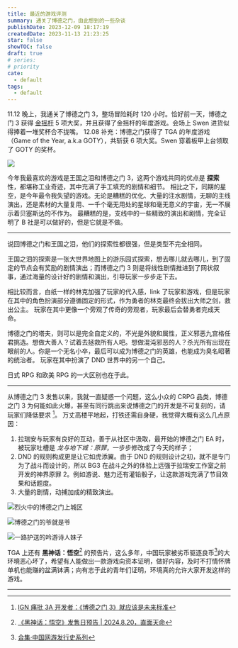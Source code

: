 ```yaml
---
title: 最近的游戏评测
summary: 通关了博德之门，由此想到的一些杂谈
publishDate: 2023-12-09 18:17:19
createdDate: 2023-11-13 21:23:25
star: false
showTOC: false
draft: true
# series:
# priority
cate:
  - default
tags:
  - default
---
```


11.12 晚上，我通关了博德之门 3，整场冒险耗时 120 小时。恰好前一天，博德之门 3 获得 [金摇杆][joystick] 5 项大奖，并且获得了金摇杆的年度游戏。会场上 Swen 进货似得捧着一堆奖杯合不拢嘴。
12.08 补充：博德之门获得了 TGA 的年度游戏（Game of the Year, a.k.a GOTY），共斩获 6 项大奖。Swen 穿着板甲上台领取了 GOTY 的奖杯。

<Dialog> __实至名归！__</Dialog>
<Dialog reverse="true"> __实至名归！__</Dialog>
<Dialog reverse="true"> 一周目玩了 120 个小时，作为原神 2 老玩家的我，真的是角角落落都去了。 </Dialog>
<Dialog reverse="true"> 了解了拉瑞安工作室一路走来的艰辛，才明白博德之门 3 拿到 GOTY 奖杯对于他们乃至游戏业界的重要性。</Dialog>

[joystick]: <https://en.wikipedia.org/wiki/Golden_Joystick_Awards#2023>

![](/image/2023-11-13_21-38-21.png)

今年我最喜欢的游戏是王国之泪和博德之门 3，这两个游戏共同的优点是 __探索__ 性，都堪称工业奇迹，其中充满了手工填充的剧情和细节。
相比之下，同期的星空，是今年最令我失望的游戏。无论是糟糕的优化、大量的注水剧情，无聊的主线演出，还是素材的大量复用、一千个毫无用处的星球和毫无意义的宇宙，无一不展示着贝塞斯达的不作为。
最糟糕的是，支线中的一些精致的演出和剧情，完全证明了 B 社是可以做好的，但是它就是不做。

---

说回博德之门和王国之泪，他们的探索性都很强，但是类型不完全相同。

王国之泪的探索是一张大世界地图上的游乐园式探索，想去哪儿就去哪儿，到了固定的节点会有奖励的剧情演出；而博德之门 3 则是将线性剧情推进到了网状叙事，通过海量的设计好的剧情和演出，引导玩家一步步走下去。

相比较而言，白纸一样的林克加强了玩家的代入感，link 了玩家和游戏，但是玩家在其中的角色扮演部分遵循固定的形式，作为勇者的林克最终会拔出大师之剑，救出公主。
玩家在其中更像一个旁观了传奇的旁观者，玩家最后会替勇者完成天命。

博德之门的塔夫，则可以是完全自定义的，不光是外貌和属性，正义邪恶九宫格任君挑选。想做大善人？试着去拯救所有人吧。想做混沌邪恶的人？杀光所有出现在眼前的人。你是一个无名小卒，最后可以成为博德之门的英雄，也能成为臭名昭著的统治者。
玩家在其中扮演了 DND 世界中的另一个自己。

日式 RPG 和欧美 RPG 的一大区别也在于此。

---

从博德之门 3 发售以来，我就一直疑惑一个问题，这么小众的 CRPG 品类，博德之门 3 为何能如此火爆，甚至有同行跳出来说博德之门的开发是不可复刻的，请玩家们降低要求 [^1]。
万丈高楼平地起，打铁还需自身硬，我觉得大概有这么几点原因：

1. 拉瑞安与玩家有良好的互动，善于从社区中汲取，最开始的博德之门 EA 时，被玩家吐槽是 _龙与地下城：原罪_，一步步修改成了今天的样子；
2. DND 的规则构成更是让它如虎添翼。由于 DND 的规则设计之初，就不是专门为了战斗而设计的，所以 BG3 在战斗之外的体验上远强于拉瑞安工作室之前开发的神界原罪 2。例如游说、魅力还有灌铅骰子，让这款游戏充满了节目效果和话题度。
3. 大量的剧情，动捕加成的精致演出。

![烈火中的博德之门上城区](https://img.travismtg.com/2023/12/7dd10ab476728108c694b8cfb736ffc6.png)

![博德之门的爷就是爷](https://img.travismtg.com/2023/12/756305f91faf51bae174bef1a066f4e7.png)

![一路护送的吟游诗人妹子](https://img.travismtg.com/2023/12/15e4f50cb263d79b249b96b051cb2ae6.png)

[^1]: [IGN 痛批 3A 开发者：《博德之门 3》就应该是未来标准](https://archive.ph/WIbwp)

TGA 上还有 __黑神话：悟空__[^wukong] 的预告片，这么多年，中国玩家被劣币驱逐良币[^col]的大环境恶心坏了，希望有人能做出一款游戏向资本证明，做好内容，及时不打情怀牌单机也能赚的盆满钵满；向有志于此的青年们证明，环境真的允许大家开发这样的游戏。

[^col]: [合集·中国网游发行史系列](https://space.bilibili.com/303825600/channel/collectiondetail?sid=1492646)
[^wukong]: [《黑神话：悟空》发售日预告 | 2024.8.20，直面天命](https://www.bilibili.com/video/BV1SQ4y1V7do)

<div className="mt-4">
<Dialog reverse="true"> __黑神话：悟空__ 快点端上来吧！<br/> 我真的很期待明年 TGA 的年度游戏评选时，管弦乐队演奏云宫迅音或者敢问路在何方。</Dialog>
</div>

---
